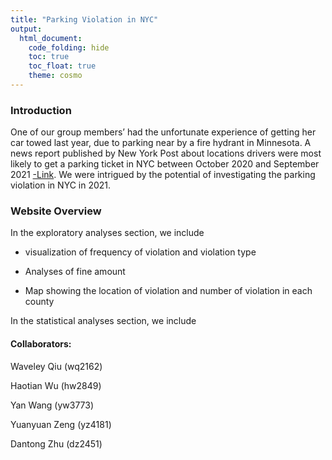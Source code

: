 ```yaml
---
title: "Parking Violation in NYC"
output: 
  html_document:
    code_folding: hide
    toc: true
    toc_float: true
    theme: cosmo
---
```


### Introduction
One of our group members' had the unfortunate experience of getting her car towed last year, due to parking near by a fire hydrant in Minnesota. A news report published by New York Post about locations drivers were most likely to get a parking ticket in NYC between October 2020 and September 2021 [-Link]( https://nypost.com/2021/11/18/these-are-the-worst-nyc-streets-for-getting-a-parking-ticket/). We were intrigued by the potential of investigating the parking violation in NYC in 2021. 


### Website Overview
In the exploratory analyses section, we include 

* visualization of frequency of violation and violation type

* Analyses of fine amount 

* Map showing the location of violation and number of violation in each county


In the statistical analyses section, we include


#### Collaborators:
Waveley Qiu (wq2162)

Haotian Wu (hw2849)

Yan Wang (yw3773)

Yuanyuan Zeng (yz4181)

Dantong Zhu (dz2451)

